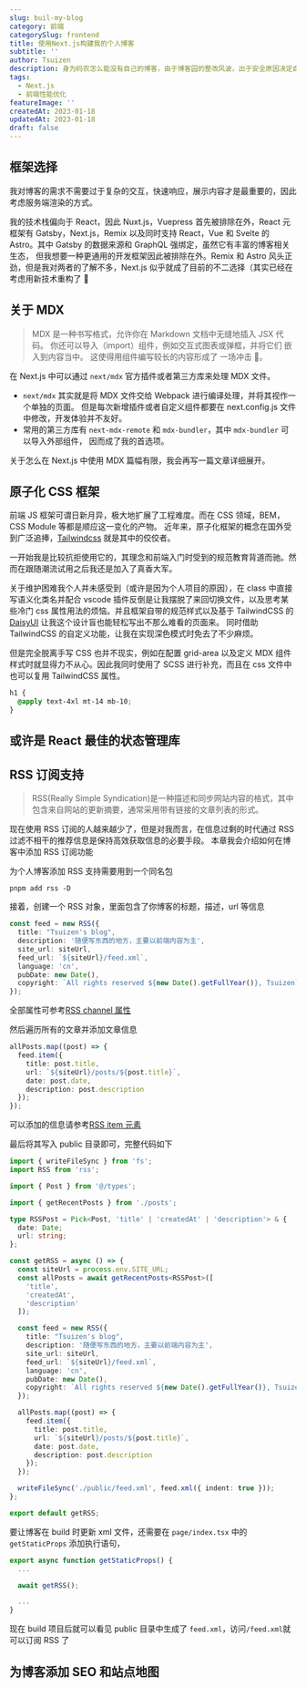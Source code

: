 ```yaml
---
slug: buil-my-blog
category: 前端
categorySlug: frontend
title: 使用Next.js构建我的个人博客
subtitle: ''
author: Tsuizen
description: 身为码农怎么能没有自己的博客，由于博客园的整改风波，出于安全原因决定自己搭建，顺便可以练习技术以及督促自己更新🧐。
tags:
  - Next.js
  - 前端性能优化
featureImage: ''
createdAt: 2023-01-18
updatedAt: 2023-01-18
draft: false
---
```


## 框架选择

我对博客的需求不需要过于复杂的交互，快速响应，展示内容才是最重要的，因此考虑服务端渲染的方式。

我的技术栈偏向于 React，因此 Nuxt.js，Vuepress 首先被排除在外，React 元框架有 Gatsby，Next.js，Remix
以及同时支持 React，Vue 和 Svelte 的 Astro。其中 Gatsby 的数据来源和 GraphQL 强绑定，虽然它有丰富的博客相关生态，
但我想要一种更通用的开发框架因此被排除在外。Remix 和 Astro 风头正劲，但是我对两者的了解不多，Next.js
似乎就成了目前的不二选择（其实已经在考虑用新技术重构了 🤔

## 关于 MDX

> MDX 是一种书写格式，允许你在 Markdown 文档中无缝地插入 JSX 代码。 你还可以导入（import）组件，例如交互式图表或弹框，并将它们 嵌入到内容当中。 这使得用组件编写较长的内容形成了 一场冲击 🚀。

在 Next.js 中可以通过 `next/mdx` 官方插件或者第三方库来处理 MDX 文件。

- `next/mdx` 其实就是将 MDX 文件交给 Webpack 进行编译处理，并将其视作一个单独的页面。
  但是每次新增插件或者自定义组件都要在 next.config.js 文件中修改，开发体验并不友好。
- 常用的第三方库有 `next-mdx-remote` 和 `mdx-bundler`，其中 `mdx-bundler` 可以导入外部组件，
  因而成了我的首选项。

关于怎么在 Next.js 中使用 MDX 篇幅有限，我会再写一篇文章详细展开。

## 原子化 CSS 框架

前端 JS 框架可谓日新月异，极大地扩展了工程难度。而在 CSS 领域，BEM，CSS Module 等都是顺应这一变化的产物。
近年来，原子化框架的概念在国外受到广泛追捧，[Tailwindcss](https://www.tailwindcss.cn/docs) 就是其中的佼佼者。

一开始我是比较抗拒使用它的，其理念和前端入门时受到的规范教育背道而驰。然而在跟随潮流试用之后我还是加入了真香大军。

关于维护困难我个人并未感受到（或许是因为个人项目的原因），在 class 中直接写语义化类名并配合 vscode
插件反倒是让我摆脱了来回切换文件，以及思考某些冷门 css 属性用法的烦恼。并且框架自带的规范样式以及基于 TailwindCSS
的 [DaisyUI](https://daisyui.com/) 让我这个设计盲也能轻松写出不那么难看的页面来。 同时借助 TailwindCSS 的自定义功能，让我在实现深色模式时免去了不少麻烦。

但是完全脱离手写 CSS 也并不现实，例如在配置 grid-area 以及定义 MDX 组件样式时就显得力不从心。因此我同时使用了
SCSS 进行补充，而且在 css 文件中也可以复用 TailwindCSS 属性。

```css
h1 {
  @apply text-4xl mt-14 mb-10;
}
```

## 或许是 React 最佳的状态管理库

## RSS 订阅支持

> RSS(Really Simple Syndication)是一种描述和同步网站内容的格式，其中包含来自网站的更新摘要，通常采用带有链接的文章列表的形式。

现在使用 RSS 订阅的人越来越少了，但是对我而言，在信息过剩的时代通过 RSS 过滤不相干的推荐信息是保持高效获取信息的必要手段。
本章我会介绍如何在博客中添加 RSS 订阅功能

为个人博客添加 RSS 支持需要用到一个同名包

```shell
pnpm add rss -D
```

接着，创建一个 RSS 对象，里面包含了你博客的标题，描述，url 等信息

```typescript
const feed = new RSS({
  title: "Tsuizen's blog",
  description: '随便写东西的地方，主要以前端内容为主',
  site_url: siteUrl,
  feed_url: `${siteUrl}/feed.xml`,
  language: 'cn',
  pubDate: new Date(),
  copyright: `All rights reserved ${new Date().getFullYear()}, Tsuizen`
});
```

全部属性可参考[RSS channel 属性](https://www.runoob.com/rss/rss-channel.html)

然后遍历所有的文章并添加文章信息

```typescript
allPosts.map((post) => {
  feed.item({
    title: post.title,
    url: `${siteUrl}/posts/${post.title}`,
    date: post.date,
    description: post.description
  });
});
```

可以添加的信息请参考[RSS item 元素](https://www.runoob.com/rss/rss-item.html)

最后将其写入 public 目录即可，完整代码如下

```typescript
import { writeFileSync } from 'fs';
import RSS from 'rss';

import { Post } from '@/types';

import { getRecentPosts } from './posts';

type RSSPost = Pick<Post, 'title' | 'createdAt' | 'description'> & {
  date: Date;
  url: string;
};

const getRSS = async () => {
  const siteUrl = process.env.SITE_URL;
  const allPosts = await getRecentPosts<RSSPost>([
    'title',
    'createdAt',
    'description'
  ]);

  const feed = new RSS({
    title: "Tsuizen's blog",
    description: '随便写东西的地方，主要以前端内容为主',
    site_url: siteUrl,
    feed_url: `${siteUrl}/feed.xml`,
    language: 'cn',
    pubDate: new Date(),
    copyright: `All rights reserved ${new Date().getFullYear()}, Tsuizen`
  });

  allPosts.map((post) => {
    feed.item({
      title: post.title,
      url: `${siteUrl}/posts/${post.title}`,
      date: post.date,
      description: post.description
    });
  });

  writeFileSync('./public/feed.xml', feed.xml({ indent: true }));
};

export default getRSS;
```

要让博客在 build 时更新 xml 文件，还需要在 `page/index.tsx` 中的 `getStaticProps` 添加执行语句，

```typescript
export async function getStaticProps() {
  ...

  await getRSS();

  ...
}
```

现在 build 项目后就可以看见 public 目录中生成了 `feed.xml`，访问`/feed.xml`就可以订阅 RSS 了

## 为博客添加 SEO 和站点地图
